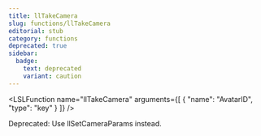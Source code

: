 ```yaml
---
title: llTakeCamera
slug: functions/llTakeCamera
editorial: stub
category: functions
deprecated: true
sidebar:
  badge:
    text: deprecated
    variant: caution
---
```


<LSLFunction
	name="llTakeCamera"
	arguments={[
	{
		"name": "AvatarID",
		"type": "key"
	}
]}
/>

Deprecated: Use llSetCameraParams instead.
